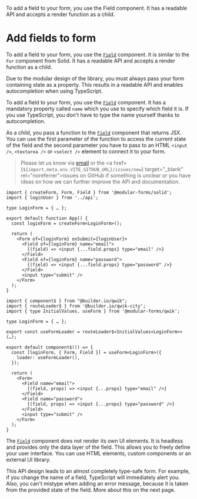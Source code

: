 
<Title>Add fields to form</Title>
<Description>
  To add a field to your form, you use the Field component. It has a readable
  API and accepts a render function as a child.
</Description>

# Add fields to form

<Solid block>

To add a field to your form, you use the <A href="/api/Field">`Field`</A> component. It is similar to the `For` component from Solid. It has a readable API and accepts a render function as a child.

Due to the modular design of the library, you must always pass your form containing state as a property. This results in a readable API and enables autocompletion when using TypeScript.

</Solid>

<Qwik block>

To add a field to your form, you use the <A href="/api/Field">`Field`</A> component. It has a mandatory property called `name` which you use to specify which field it is. If you use TypeScript, you don't have to type the name yourself thanks to autocompletion.

As a child, you pass a function to the <A href="/api/Field">`Field`</A> component that returns JSX. You can use the first parameter of the function to access the current state of the field and the second parameter you have to pass to an HTML `<input />`, `<textarea />` or `<select />` element to connect it to your form.

</Qwik>

> Please let us know via <A href="/legal/imprint">email</A> or the <a href={`${import.meta.env.VITE_GITHUB_URL}/issues/new`} target="\_blank" rel="noreferrer">issues</a> on GitHub if something is unclear or you have ideas on how we can further improve the API and documentation.

<Solid block>

```tsx
import { createForm, Form, Field } from '@modular-forms/solid';
import { loginUser } from '../api';

type LoginForm = { … };

export default function App() {
  const loginForm = createForm<LoginForm>();

  return (
    <Form of={loginForm} onSubmit={loginUser}>
      <Field of={loginForm} name="email">
        {(field) => <input {...field.props} type="email" />}
      </Field>
      <Field of={loginForm} name="password">
        {(field) => <input {...field.props} type="password" />}
      </Field>
      <input type="submit" />
    </Form>
  );
}
```

</Solid>

<Qwik block>

```tsx
import { component$ } from "@builder.io/qwik";
import { routeLoader$ } from '@builder.io/qwik-city';
import { type InitialValues, useForm } from '@modular-forms/qwik';

type LoginForm = { … };

export const useFormLoader = routeLoader$<InitialValues<LoginForm>>(…);

export default component$(() => {
  const [loginForm, { Form, Field }] = useForm<LoginForm>({
    loader: useFormLoader(),
  });

  return (
    <Form>
      <Field name="email">
        {(field, props) => <input {...props} type="email" />}
      </Field>
      <Field name="password">
        {(field, props) => <input {...props} type="password" />}
      </Field>
      <input type="submit" />
    </Form>
  );
}
```

</Qwik>

The <A href="/api/Field">`Field`</A> component does not render its own UI elements. It is headless and provides only the data layer of the field. This allows you to freely define your user interface. You can use HTML elements, custom components or an external UI library.

This API design leads to an almost completely type-safe form. For example, if you change the name of a field, TypeScript will immediately alert you. Also, you can't mistype when adding an error message, because it is taken from the provided state of the field. More about this on the next page.

